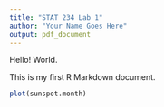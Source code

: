 ```yaml
---
title: "STAT 234 Lab 1"
author: "Your Name Goes Here"
output: pdf_document
---
```


Hello! World. 

This is my first R Markdown document. 

```r
plot(sunspot.month)
```